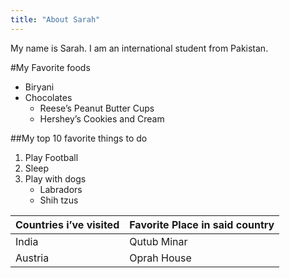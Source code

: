 ```yaml
---
title: "About Sarah"
---
```


My name is Sarah. I am an international student from Pakistan. 

#My Favorite foods

* Biryani
* Chocolates
    + Reese's Peanut Butter Cups
    + Hershey's Cookies and Cream
    
##My top 10 favorite things to do

1. Play Football
2. Sleep
3. Play with dogs
    + Labradors
    + Shih tzus
    
Countries i've visited  | Favorite Place in said country
------------- | -------------
India  | Qutub Minar
Austria  | Oprah House



